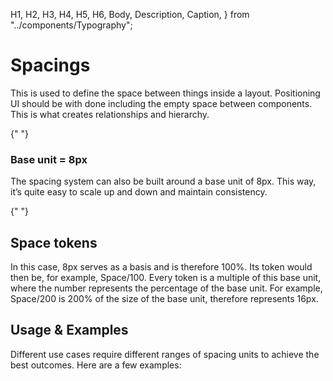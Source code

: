   H1,
  H2,
  H3,
  H4,
  H5,
  H6,
  Body,
  Description,
  Caption,
} from "../components/Typography";


<Meta title="Foundations/Spacings" />

<div className="sb-unstyled">
  <H1 display={true}>Spacings</H1>
  <Body size="l">This is used to define the space between things inside a layout. Positioning UI should be with done including the empty space between components. This is what creates relationships and hierarchy.</Body>

{" "}

<H3>Base unit = 8px</H3>
<Body size="l">
  The spacing system can also be built around a base unit of 8px. This way, it’s quite easy to scale up and down and maintain consistency.
</Body>

{" "}

<H2>Space tokens</H2>
<Body size="l">
  In this case, 8px serves as a basis and is therefore 100%. Its token would then be, for example, Space/100. Every token is a multiple of this base unit, where the number represents the percentage of the base unit. For example, Space/200 is 200% of the size of the base unit, therefore represents 16px.
</Body>

<Table titles={["Token", "JS Token", "Base unit multiplier", "REM", "PX", "Example" ]} />

<H2>Usage & Examples</H2>
<Body size="l">
  Different use cases require different ranges of spacing units to achieve the best outcomes. Here are a few examples:
</Body>

<figure style={{
  marginTop: space[400]
}}>
  <img src="/images/spacing.svg" alt="" loading="lazy" />
</figure>

</div>

